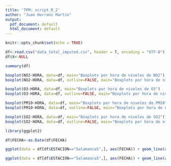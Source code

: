 ---
title: 'TFM: script_R_2'
author: "Juan Herranz Martin"
output:
  pdf_document: default
  html_document: default
---
```{r setup, include=FALSE}
knitr::opts_chunk$set(echo = TRUE)
```

```{r}
df<-read.csv("data_total_imputed.csv", header = T, encoding = "UTF-8")
df$X<-NULL

summary(df)
```

```{r}
boxplot(NO2~HORA, data=df, main="Boxplots por hora de niveles de NO2")
boxplot(NO2~HORA, data=df, outline=FALSE, main="Boxplots por hora de niveles de NO2 (sin outliers)")

boxplot(O3~HORA, data=df, main="Boxplots por hora de niveles de O3")
boxplot(O3~HORA, data=df, outline=FALSE, main="Boxplots por hora de niveles de O3 (sin outliers)")

boxplot(PM10~HORA, data=df, main="Boxplots por hora de niveles de PM10")
boxplot(PM10~HORA, data=df, outline=FALSE, main="Boxplots por hora de niveles de PM10 (sin outliers)")

boxplot(SO2~HORA, data=df, main="Boxplots por hora de niveles de SO2")
boxplot(SO2~HORA, data=df, outline=FALSE, main="Boxplots por hora de niveles de SO2 (sin outliers)")
```

```{r}
library(ggplot2)

df$FECHA<-as.Date(df$FECHA)

ggplot(data = df[df$ESTACION=="Salamanca5",], aes(FECHA)) + geom_line(aes(y = T_MAX, colour = "tmax")) + geom_line(aes(y = T_MED, colour = "tmed")) + geom_line(aes(y = T_MIN, colour = "tmin")) + scale_x_date(date_breaks = "1 month", date_labels = "%m", limits=as.Date(c('2016-01-01','2016-12-31'))) + ggtitle("Temperaturas máxima, media y mínima en 2016 (en ºC) en Salamanca")

ggplot(data = df[df$ESTACION=="Salamanca5",], aes(FECHA)) + geom_line(aes(y = PRES_MAX, colour = "presMax")) + geom_line(aes(y = PRES_MIN, colour = "presMin")) + scale_x_date(date_breaks = "1 month", date_labels = "%m", limits=as.Date(c('2016-01-01','2016-12-31'))) + ggtitle("Presión (en hPa) máxima y mínima en 2016 en Salamanca")
```


